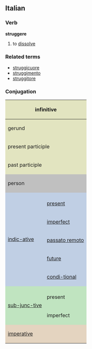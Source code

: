 ==Italian==
===Verb===
'''struggere'''

# to [[dissolve]]

===Related terms===
*[[struggicuore]]
*[[struggimento]]
*[[struggitore]]

===Conjugation===

<center>
{| style="background:#F0F0F0"

|-
! colspan="3" style="background:#e2e4c0" | infinitive
| colspan="5" | struggere

|-
! colspan="3" style="background:#e2e4c0" | gerund
| colspan="5" | struggendo

|-
! colspan="3" style="background:#e2e4c0" | present participle
| colspan="5" | [[struggente]]

|-
! colspan="3" style="background:#e2e4c0" | past participle
| colspan="5" | [[strutto]]

|-
! colspan="2" rowspan="2" style="background:#C0C0C0" | person
! colspan="3" style="background:#C0C0C0" | singular
! colspan="3" style="background:#C0C0C0" | plural

|-
! style="background:#C0C0C0;width:12.5%" | first
! style="background:#C0C0C0;width:12.5%" | second
! style="background:#C0C0C0;width:12.5%" | third
! style="background:#C0C0C0;width:12.5%" | first
! style="background:#C0C0C0;width:12.5%" | second
! style="background:#C0C0C0;width:12.5%" | third

|-
! rowspan="6" style="background:#c0cfe4" | [[indicative|indic-ative]]

! style="background:#c0cfe4" colspan="1" | 
! style="background:#c0cfe4" | io
! style="background:#c0cfe4" | tu
! style="background:#c0cfe4" | lui/lei
! style="background:#c0cfe4" | noi
! style="background:#c0cfe4" | voi
! style="background:#c0cfe4" | loro

|-
! style="height:3em;background:#c0cfe4" | [[present]]
| struggo
| struggi
| strugge
| struggiamo
| struggete
| struggono

|-
! style="height:3em;background:#c0cfe4" | [[imperfect]]
| struggevo
| struggevi
| struggeva
| struggevamo
| struggevate
| struggevano

|-
! style="height:3em;background:#c0cfe4" | [[passato remoto]]
| strussi
| struggesti
| strusse
| struggemmo
| struggeste
| strussero

|-
! style="height:3em;background:#c0cfe4" | [[future]]
| struggerò
| struggerai
| struggerà
| struggeremo
| struggerete
| struggeranno

|-
! style="height:3em;background:#c0cfe4" | [[conditional|condi-tional]]
| struggerei
| struggeresti
| struggerebbe
| struggeremmo
| struggereste
| struggerebbero

|-
! rowspan="3" style="background:#c0e4c0" |[[subjunctive|sub-junc-tive]]
! style="background:#c0e4c0" | 
! style="background:#c0e4c0" | che io
! style="background:#c0e4c0" | che tu
! style="background:#c0e4c0" | che lui/che lei
! style="background:#c0e4c0" | che noi
! style="background:#c0e4c0" | che voi
! style="background:#c0e4c0" | che loro

|-
! style="height:3em;background:#c0e4c0" | present
| strugga
| strugga
| strugga
| struggiamo
| struggiate
| struggano

|-
! style="height:3em;background:#c0e4c0" rowspan="1" | imperfect
| struggessi
| struggessi
| struggesse
| struggessimo
| struggeste
| struggessero

|-
! colspan="2" rowspan="2" style="height:3em;background:#e4d4c0" | [[imperative]]
! style="background:#e4d4c0" | -
! style="background:#e4d4c0" | tu
! style="background:#e4d4c0" | lui/lei
! style="background:#e4d4c0" | noi
! style="background:#e4d4c0" | voi
! style="background:#e4d4c0" | loro

|-
|
| struggi
| strugga
| struggiamo
| struggete
| struggano

|}
</center>